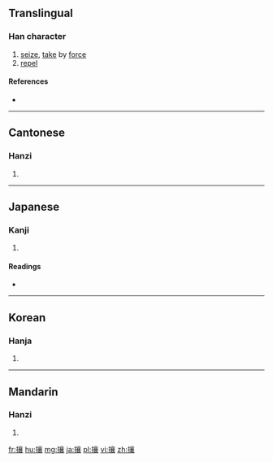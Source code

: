 ==Translingual==

===Han character===
{{Han char|rn=64|rad=手|as=17|sn=20|four=5003<sub>2</sub>|canj=手卜口女 (QYRV)|ids=⿰[[扌]][[襄]]}}

# [[seize]], [[take]] by [[force]]
# [[repel]]

====References====
* {{Han ref|kx=0463.110|dkj=12989|dj=0812.170|hdz=31985.020|uh=6518|ud=25880|bh=C463|bd=50275}}

----

==Cantonese==

===Hanzi===
{{yue-hanzi|jyut=[[joeng4]], [[joeng5]]|y=yeung4, yeung5}}

# {{defn|lang=yue|sort=手17}}

----

==Japanese==

===Kanji===
{{ja-kanji|grade=|rs=手17}}

# {{defn|lang=ja|sort=手17}}

====Readings====
* {{ja-readings|on=[[じょう]] (jō)|kun=[[はらう]] (harau), [[ぬすむ]] (nusumu)}}

----

==Korean==

===Hanja===
{{ko-hanja|hangeul=양|eumhun=|rv=yang|mr=yang|y=yang}}

# {{defn|lang=ko|sort=手17}}

----

==Mandarin==

===Hanzi===
{{cmn-hanzi|pin=[[ráng]] ([[rang2]]), [[rǎng]] ([[rang3]]), [[ràng]] ([[rang4]])|wg=jang<sup>2</sup>}}

# {{defn|lang=cmn|sort=手17}}

[[fr:攘]]
[[hu:攘]]
[[mg:攘]]
[[ja:攘]]
[[pl:攘]]
[[vi:攘]]
[[zh:攘]]